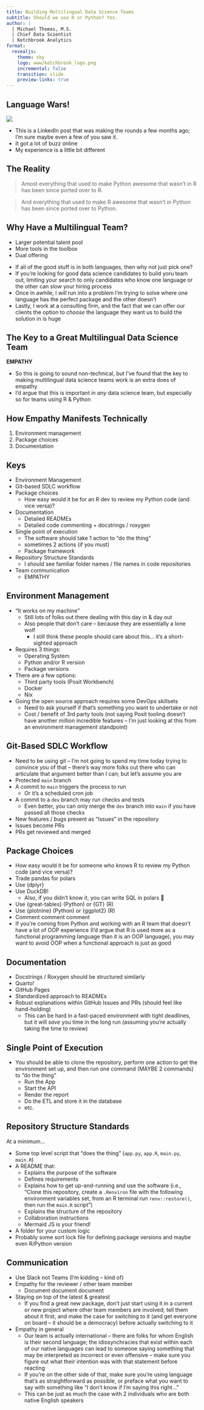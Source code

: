 ```yaml
---
title: Building Multilingual Data Science Teams
subtitle: Should we use R or Python? Yes.
author: |
  | Michael Thomas, M.S.
  | Chief Data Scientist
  | Ketchbrook Analytics
format:
  revealjs:
    theme: sky
    logo: www/ketchbrook_logo.png
    incremental: false
    transition: slide
    preview-links: true
---
```


## Language Wars!

![](www/r-is-dead-linkedin-post.png)

::: {.notes}

- This is a LinkedIn post that was making the rounds a few months ago; I'm sure maybe even a few of you saw it.
- It got a lot of buzz online
- My experience is a little bit different

:::

## The Reality

> Amost everything that used to make Python awesome that wasn't in R has been since ported over to R.

> And everything that used to make R awesome that wasn't in Python has been since ported over to Python.

## Why Have a Multilingual Team?

- Larger potential talent pool
- More tools in the toolbox
- Dual offering

::: {.notes}

- If all of the good stuff is in both languages, then why not just pick one?
- If you're looking for good data science candidates to build yoru team out, limiting your search to only candidates who know one language or the other can slow your hiring process
- Once in awhile, I *will* run into a problem I'm trying to solve where one language has the perfect package and the other doesn't
- Lastly, I work at a consulting firm, and the fact that we can offer our clients the option to *choose* the language they want us to build the solution in is huge

:::

## The Key to a Great Multilingual Data Science Team

**EMPATHY**

::: {.notes}

- So this is going to sound non-technical, but I've found that the key to making multilingual data science teams work is an extra does of empathy
- I'd argue that this is important in *any* data science team, but especially so for teams using R & Python

:::

## How Empathy Manifests Technically

1. Environment management
1. Package choices
1. Documentation

## Keys

- Environment Management
- Git-based SDLC workflow
- Package choices
    + How easy would it be for an R dev to review my Python code (and vice versa)?
- Documentation
    + Detailed READMEs
    + Detailed code commenting + docstrings / roxygen
- Single point of execution
    + The software should take 1 action to "do the thing"
    + sometimes 2 actions (if you must)
    + Package framework
- Repository Structure Standards
    + I should see familiar folder names / file names in code repositories
- Team communication
    + EMPATHY

## Environment Management

* "It works on my machine"
    + Still lots of folks out there dealing with this day in & day out
    + Also people that don't care -- because they are essentially a lone wolf
        + I still think these people should care about this... it's a short-sighted approach
* Requires 3 things:
    + Operating System
    + Python and/or R version
    + Package versions
* There are a few options:
    + Third party tools (Posit Workbench)
    + Docker
    + Nix
* Going the open source approach requires some DevOps skillsets
    + Need to ask yourself if that's something you want to undertake or not
    + Cost / benefit of 3rd party tools (not saying Posit tooling doesn't have another million incredible features -- I'm just looking at this from an environment management standpoint)

## Git-Based SDLC Workflow

* Need to be using git -- I'm not going to spend my time today trying to convince you of that -- there's way more folks out there who can articulate that argument better than I can; but let's assume you are
* Protected `main` branch
* A commit to `main` triggers the process to run
    + Or it's a scheduled cron job
* A commit to a `dev` branch may run checks and tests
    + Even better, you can only merge the `dev` branch into `main` if you have passed all those checks
* New features / bugs present as "Issues" in the repository
* Issues become PRs
* PRs get reviewed and merged

## Package Choices

* How easy would it be for someone who knows R to review my Python code (and vice versa)?
* Trade pandas for polars
* Use {dplyr}
* Use DuckDB!
    + Also, if you didn't know it, you can write SQL in polars 🤯
* Use {great-tables} (Python) or {GT} (R)
* Use {plotnine} (Python) or {ggplot2} (R)
* Comment comment comment
* If you're coming from Python and working with an R team that doesn't have a lot of OOP experience (I'd argue that R is used more as a  functional programming language than it is an OOP language), you may want to avoid OOP when a functional approach is just as good

## Documentation

* Docstrings / Roxygen should be structured similarly
* Quarto!
* GitHub Pages
* Standardized approach to READMEs
* Robust explanations within GitHub Issues and PRs (should feel like hand-holding)
    + This can be hard in a fast-paced environment with tight deadlines, but it will *save* you time in the long run (assuming you're actually taking the time to review)

## Single Point of Execution

* You should be able to clone the repository, perform one action to get the environment set up, and then run one command (MAYBE 2 commands) to "do the thing"
    + Run the App
    + Start the API
    + Render the report
    + Do the ETL and store it in the database
    + etc.

## Repository Structure Standards

At a minimum...

* Some top level script that "does the thing" (`app.py`, `app.R`, `main.py`, `main.R`)
* A README that:
    * Explains the purpose of the software
    * Defines requirements
    * Explains how to get up-and-running and use the software (i.e., "Clone this repository, create a `.Renviron` file with the following environment variables set, from an R terminal run `renv::restore()`, then run the `main.R` script")
    * Explains the structure of the repository
    * Collaboration instructions
    * Mermaid JS is your friend!
* A folder for your custom logic
* Probably some sort lock file for defining package versions and maybe even R/Python version

## Communication

* Use Slack not Teams (I'm kidding -- kind of)
* Empathy for the reviewer / other team member
    + Document document document
* Staying on top of the latest & greatest
    + If you find a great new package, don't just start using it in a current or new project where other team members are involved; tell them about it first, and make the case for switching to it (and get everyone on board -- it should be a democracy) before actually switching to it
* Empathy in general
    + Our team is actually international -- there are folks for whom English is their second language; the idiosynchracies that exist within each of our native languages can lead to someone saying something that may be interpreted as incorrect or even offensive -- make sure you figure out what their intention was with that statement before reacting
    + If you're on the other side of that, make sure you're using language that's as straightforward as possible, or preface what you want to say with something like "I don't know if I'm saying this right..."
    + This can be just as much the case with 2 individuals who are both native English speakers
